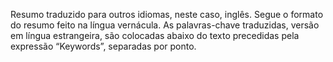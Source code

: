 Resumo traduzido para outros idiomas, neste caso, inglês. Segue o formato do resumo feito na língua vernácula. As palavras-chave traduzidas, versão em língua estrangeira, são colocadas abaixo do texto precedidas pela expressão "Keywords", separadas por ponto.
